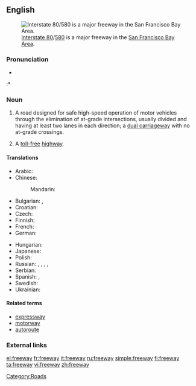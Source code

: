 {{wikipedia}}
==English==
[[Image:I-80 Eastshore Fwy.jpg|thumb|[[w:Interstate 80|Interstate 80]]/[[w:Interstate 580 (California)|580]] is a major freeway in the [[w:San Francisco Bay Area|San Francisco Bay Area]].]]

===Pronunciation===
* {{audio|en-us-freeway.ogg|Audio (US)}}
:* {{rhymes|iːweɪ}}

===Noun===
{{en-noun}}

# {{Australian|Canadian|US}} A road designed for safe high-speed operation of motor vehicles through the elimination of at-grade intersections, usually divided and having at least two lanes in each direction; a [[dual carriageway]] with no at-grade crossings.
# A [[toll-free]] [[highway]].

====Translations====
{{trans-top|road designed for safe high-speed motoring}}
* Arabic: {{t|ar|أوتوستراد|m|tr='utustraad|sc=Arab}}
* Chinese:
*: Mandarin: {{t|cmn|高速公路|tr=gāosù gōnglù|sc=Hani|xs=Mandarin}}
* Bulgarian: {{t-|bg|автомагистрала|f|tr=ávtomagistrála|sc=Cyrl}},  {{t|bg|магистрала|tr=magistrála|sc=Cyrl}}
* Croatian: {{t+|hr|autocesta|f}}
* Czech: {{t-|cs|dálnice|f}}
* Finnish: {{t+|fi|moottoritie}}
* French: {{t+|fr|autoroute}}
* German: {{t+|de|Autobahn|f}}
{{trans-mid}}
* Hungarian: {{t|hu|autópálya}}
* Japanese: {{t|ja|高速道路|tr=こうそくどうろ, kōsoku dōro|sc=Jpan}}
* Polish: {{t+|pl|autostrada|f}}
* Russian: {{t+|ru|автострада|f|tr=avtostráda|sc=Cyrl}},  {{t|ru|автомагистраль|f|tr=avtomagistrál'|sc=Cyrl}},  {{t|ru|автобан|m|tr=avtobán|sc=Cyrl}},  {{t|ru|фривей|m|tr=frívej, frivéj|sc=Cyrl}},  {{t+|ru|магистраль|f|tr=magistrál'|sc=Cyrl}}
* Serbian: {{t|sr|аутоцеста|f|tr=autocesta|sc=Cyrl}}
* Spanish: {{t+|es|autopista|f}},  {{t+|es|autopista|f}}
* Swedish: {{t|sv|motorväg}}
* Ukrainian: {{t+|uk|автострада|f|tr=avtostráda|sc=Cyrl|xs=Ukrainian}}
{{trans-bottom}}

====Related terms====
* [[expressway]]
* [[motorway]]
* [[autoroute]]

===External links===
{{projectlinks|pedia|lang1=en|page1=Freeway}}

[[Category:Roads]]

[[el:freeway]]
[[fr:freeway]]
[[it:freeway]]
[[ru:freeway]]
[[simple:freeway]]
[[fi:freeway]]
[[ta:freeway]]
[[vi:freeway]]
[[zh:freeway]]